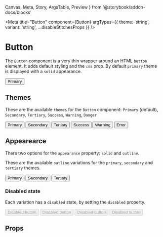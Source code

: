   Canvas,
  Meta,
  Story,
  ArgsTable,
  Preview
} from '@storybook/addon-docs/blocks'



<Meta
  title="Button"
  component={Button}
  argTypes={{
    theme: 'string',
    variant: 'string',
    ...disableStitchesProps
  }}
/>

# Button

The `Button` component is a very thin wrapper around an HTML `button` element. It adds default styling and the `css` prop. By default `primary` theme is displayed with a `solid` appearance.

<Preview>
  <Story name="Basic">
    <Button css={{ mb: '$2' }}>Primary</Button>
  </Story>
</Preview>

## Themes

These are the available `themes` for the `Button` component: `Primary` (default), `Secondary`, `Tertiary`, `Success`, `Warning`, `Danger`

<Preview>
  <Story name="Themes">
    <Flex
      css={{
        flexDirection: 'row',
        justifyContent: 'space-between',
        flexWrap: 'wrap'
      }}
    >
      <Button css={{ mb: '$2' }}>Primary</Button>
      <Button css={{ mb: '$2' }} theme="secondary">
        Secondary
      </Button>
      <Button css={{ mb: '$2' }} theme="tertiary">
        Tertiary
      </Button>
      <Button css={{ mb: '$2' }} theme="success">
        Success
      </Button>
      <Button css={{ mb: '$2' }} theme="warning">
        Warning
      </Button>
      <Button css={{ mb: '$2' }} theme="danger">
        Error
      </Button>
    </Flex>
  </Story>
</Preview>

## Appearearce

There two options for the `appearance` property: `solid` and `outline`.

These are the available `outline` variations for the `primary`, `secondary` and `tertiary` themes.

<Preview>
  <Story name="Outline">
    <Flex
      css={{
        flexDirection: 'row',
        justifyContent: 'space-between',
        width: '500px'
      }}
    >
      <Button css={{ mb: '$2' }} appearance="outline">
        Primary
      </Button>
      <Button css={{ mb: '$2' }} appearance="outline" theme="secondary">
        Secondary
      </Button>
      <Button css={{ mb: '$2' }} appearance="outline" theme="tertiary">
        Tertiary
      </Button>
    </Flex>
  </Story>
</Preview>

### Disabled state

Each variation has a `disabled` state, by setting the `disabled` property.

<Preview>
  <Story name="Disabled">
    <Flex
      css={{
        flexDirection: 'row',
        justifyContent: 'space-between',
        flexWrap: 'wrap'
      }}
    >
      <Button css={{ mb: '$2' }} disabled>
        Disabled button
      </Button>
      <Button css={{ mb: '$2' }} appearance="outline" disabled>
        Disabled button
      </Button>
      <Button
        css={{ mb: '$2' }}
        appearance="outline"
        theme="secondary"
        disabled
      >
        Disabled button
      </Button>
      <Button css={{ mb: '$2' }} appearance="outline" theme="tertiary" disabled>
        Disabled button
      </Button>
    </Flex>
  </Story>
</Preview>

## Props

<ArgsTable of={Button} />
